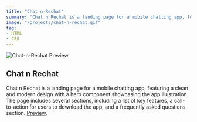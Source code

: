```yaml
---
title: "Chat-n-Rechat"
summary: "Chat n Rechat is a landing page for a mobile chatting app, featuring a clean and modern design with a hero component showcasing the app illustration. The page includes several sections, including a list of key features, a call-to-action for users to download the app, and a frequently asked questions section."
image: "/projects/chat-n-rechat.gif"
tag: 
- HTML
- CSS
---
```


![Chat-n-Rechat Preview](/projects/chat-n-rechat.gif)

## Chat n Rechat
Chat n Rechat is a landing page for a mobile chatting app, featuring a clean and modern design with a hero component showcasing the app illustration. The page includes several sections, including a list of key features, a call-to-action for users to download the app, and a frequently asked questions section.
[Preview](https://chat-n-rechat-wiscaksono.vercel.app/).
